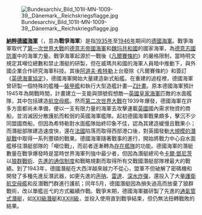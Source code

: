 [[File:Bundesarchiv_Bild_101II-MN-1009-39,_Dänemark,_Reichskriegsflagge.jpg|left]]

'''[[納粹德國海軍|納粹德國海軍]]'''（{{lang-de|'''Kriegsmarine'''}}，意為'''戰爭海軍'''）是指[[1935年|1935年]]至[[1946年|1946年]]期间的[[德国海军_(消歧义)|德國海軍]]。戰爭海軍取代了[[第一次世界大戰|第一次世界大戰]]的[[德意志帝國海軍|德意志帝國海軍]]和[[魏玛共和國|魏玛共和國]]的國家海軍，為[[德意志國防軍|德意志國防軍]]中的海軍力量。戰爭海軍起源於一戰後《[[凡爾賽條約|凡爾賽條約]]》的嚴格限制，當時明文規定其噸位總數和禁止潛艇的研製，但在威瑪共和國的海軍人員暗中推動下，與外國企業合作研究海軍科技。其後[[阿道夫·希特勒|阿道夫·希特勒]]上台廢除《凡爾賽條約》和簽訂《[[英德海軍協定|英德海軍協定]]》，德國海軍開始大量建造新式船艦。在重建的過程裡，德國海軍曾研製一個特殊的艦種—[[裝甲艦|裝甲艦]]和執行大型造艦計畫—[[Z計畫|Z計畫]]。原本德國海軍預計1945年為開戰時間，計畫建立一支能與頭號假想敵—[[英國皇家海軍|英國皇家海軍]]匹敵的水面艦隊，其中包括建造[[航空母艦|航空母艦]]。然而[[第二次世界大戰|第二次世界大戰]]在1939年爆發，德國海軍在許多方面都尚未準備，便以一支有限力量的海軍去攻擊運載[[英國|英國]]國內需求物資的商船，並消滅因分散護航而較弱的英國海軍艦隊。起初德國海軍戰果頗多，擊沉不少同盟國商船，但因為希特勒對水面艦隊始終印象不佳，認為其建造緩慢且戰果小；而潛艇部隊建造速度快，還在[[法國|法國]]陷落而取得西部港口後，對英國發動[[大西洋海戰|大規模的潛艇戰]]中取得一系列豐碩的戰果。德國海軍隨著戰事的進行，開始將戰力中心自水面艦移往潛艇部隊的「噸位戰」，而前者逐漸轉為[[存在艦隊|存在艦隊]]的功能。德國海軍的潛艇數量在戰爭爆發時是當時世界海軍列強中最少者，但因為潛艇總司令[[卡爾·鄧尼茨|卡爾·鄧尼茨]]以[[狼群戰術|狼群戰術]]、[[恩尼格瑪密碼機|先進的通信制度]]和戰略規劃而取得所有交戰國潛艇部隊裡最大的戰績。到了1943年，德國潛艇在大西洋越來越力不從心，盟軍不但破解了密碼機和開發了多種先進反潛武器，如更先進的[[声呐|声呐]]、[[雷達|雷達]]、[[深水炸彈|深水炸彈]]，還投入了大量[[護衛航空母艦|護衛航空母艦]]和反潛戰鬥群進行護航；同年5月，德國潛艇因為損失過高而放棄了狼群戰術，改以單艦巡弋的方式繼續作戰。戰爭末期，德國海軍雖研製了先進的[[潛艇#潛艇的動力|通氣管式潛艇]]，如[[XXI級潛艇|XXI級潛艇]]和[[XXIII級潛艇|XXIII級]]，並投入使用直到戰爭結束，但仍無法扭轉戰敗的結果。